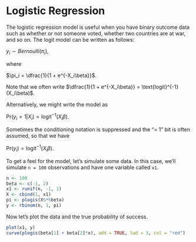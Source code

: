 

Logistic Regression
========================================================

The logistic regression model is useful when you have binary outcome data such as whether or not someone voted, whether two countries are at war, and so on. The logit model can be written as follows:

$y_i \sim Bernoulli(\pi_i)$,

where

$\pi_i = \dfrac{1}{1 + e^{-X_i\beta}}$.

Note that we often write $\dfrac{1}{1 + e^{-X_i\beta}} = \text{logit}^{-1}(X_i\beta)$.

Alternatively, we might write the model as

$\text{Pr}(y_i = 1 | X_i) = \text{logit}^{-1}(X_i\beta)$.

Sometimes the conditioning notation is suppressed and the "= 1" bit is often assumed, so that we have

$\text{Pr}(y_i) = \text{logit}^{-1}(X_i\beta)$.


To get a feel for the model, let's simulate some data. In this case, we'll simulate `n = 100` observations and have one variable called `x1`.
```r
n <- 100
beta <- c(-1, 2)
x1 <- runif(n, -1, 1)
X <- cbind(1, x1)
pi <- plogis(X%*%beta)
y <- rbinom(n, 1, pi)
```

Now let's plot the data and the true probability of success.
```r
plot(x1, y)
curve(plogis(beta[1] + beta[2]*x), add = TRUE, lwd = 3, col = "red")
```

